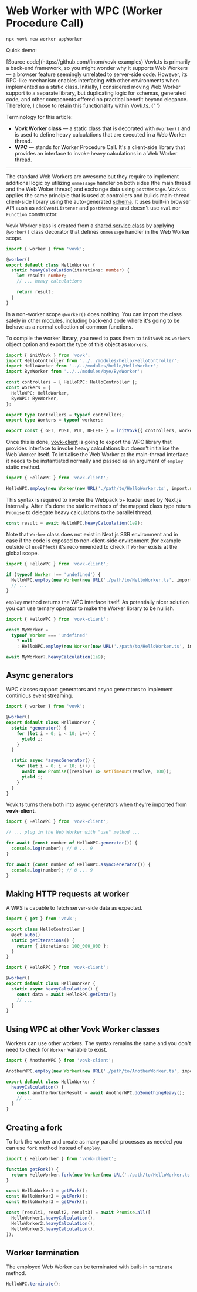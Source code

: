 
# Web Worker with WPC (Worker Procedure Call)

```sh filename="Create a new worker with CLI"
npx vovk new worker appWorker
```

Quick demo:

<div className="doc-live-example">
  <LiveWorkerExample />
</div>
[Source code](https://github.com/finom/vovk-examples)

<Callout type="info" emoji="ℹ️">
  Vovk.ts is primarily a back-end framework, so you might wonder why it supports Web Workers — a browser feature
  seemingly unrelated to server-side code. However, its RPC-like mechanism enables interfacing with other environments
  when implemented as a static class. Initially, I considered moving Web Worker support to a separate library, but
  duplicating logic for schemas, generated code, and other components offered no practical benefit beyond elegance.
  Therefore, I chose to retain this functionality within Vovk.ts.
</Callout>{' '}

Terminology for this article:

- **Vovk Worker class** — a static class that is decorated with `@worker()` and is used to define heavy calculations that are executed in a Web Worker thread.
- **WPC** — stands for Worker Procedure Call. It's a client-side library that provides an interface to invoke heavy calculations in a Web Worker thread.

---

The standard Web Workers are awesome but they require to implement additional logic by utilizing `onmessage` handler on both sides (the main thread and the Web Woker thread) and exchange data using `postMessage`. Vovk.ts applies the same principle that is used at controllers and builds main-thread client-side library using the auto-generated [schema](/schema). It uses built-in browser API aush as `addEventListener` and `postMessage` and doesn't use `eval` nor `Function` constructor.

Vovk Worker class is created from a [shared service class](/shared-service) by applying `@worker()` class decorator that defines `onmessage` handler in the Web Worker scope.

```ts filename="src/modules/hello/HelloWorker.ts"
import { worker } from 'vovk';

@worker()
export default class HelloWorker {
  static heavyCalculation(iterations: number) {
    let result: number;
    // ... heavy calculations

    return result;
  }
}
```

In a non-worker scope `@worker()` does nothing. You can import the class safely in other modules, including back-end code where it's going to be behave as a normal collection of common functions.

To compile the worker library, you need to pass them to `initVovk` as `workers` object option and export the type of this object as `Workers`.

```ts filename="src/app/api/[[...vovk]]/route.ts"
import { initVovk } from 'vovk';
import HelloController from '../../modules/hello/HelloController';
import HelloWorker from '../../modules/hello/HelloWorker';
import ByeWorker from '../../modules/bye/ByeWorker';

const controllers = { HelloRPC: HelloController };
const workers = {
  HelloWPC: HelloWorker,
  ByeWPC: ByeWorker,
};

export type Controllers = typeof controllers;
export type Workers = typeof workers;

export const { GET, POST, PUT, DELETE } = initVovk({ controllers, workers });
```

Once this is done, [vovk-client](vovk-client) is going to export the WPC library that provides interface to invoke heavy calculations but doesn't initialise the Web Worker itself. To initialise the Web Worker at the main-thread interface it needs to be instantiated normally and passed as an argument of `employ` static method.

```ts
import { HelloWPC } from 'vovk-client';

HelloWPC.employ(new Worker(new URL('./path/to/HelloWorker.ts', import.meta.url)));
```

This syntax is required to invoke the Webpack 5+ loader used by Next.js internally. After it's done the static methods of the mapped class type return `Promise` to delegate heavy calculations to the parallel thread.

```ts
const result = await HelloWPC.heavyCalculation(1e9);
```

Note that `Worker` class does not exist in Next.js SSR environment and in case if the code is exposed to non-client-side environment (for example outside of `useEffect`) it's recommended to check if `Worker` exists at the global scope.

```ts
import { HelloWPC } from 'vovk-client';

if (typeof Worker !== 'undefined') {
  HelloWPC.employ(new Worker(new URL('./path/to/HelloWorker.ts', import.meta.url)));
  // ...
}
```

`employ` method returns the WPC interface itself. As potentially nicer solution you can use ternary operator to make the Worker library to be nullish.

```ts
import { HelloWPC } from 'vovk-client';

const MyWorker =
  typeof Worker === 'undefined'
    ? null
    : HelloWPC.employ(new Worker(new URL('./path/to/HelloWorker.ts', import.meta.url)));

await MyWorker?.heavyCalculation(1e9);
```

## Async generators

WPC classes support generators and async generators to implement continious event streaming.

```ts filename="src/modules/hello/HelloWorker.ts"
import { worker } from 'vovk';

@worker()
export default class HelloWorker {
  static *generator() {
    for (let i = 0; i < 10; i++) {
      yield i;
    }
  }

  static async *asyncGenerator() {
    for (let i = 0; i < 10; i++) {
      await new Promise((resolve) => setTimeout(resolve, 100));
      yield i;
    }
  }
}
```

Vovk.ts turns them both into async generators when they're imported from **vovk-client**.

```ts
import { HelloWPC } from 'vovk-client';

// ... plug in the Web Worker with "use" method ...

for await (const number of HelloWPC.generator()) {
  console.log(number); // 0 ... 9
}

for await (const number of HelloWPC.asyncGenerator()) {
  console.log(number); // 0 ... 9
}
```

## Making HTTP requests at worker

A WPS is capable to fetch server-side data as expected.

```ts filename="src/modules/hello/HelloController.ts"
import { get } from 'vovk';

export class HelloController {
  @get.auto()
  static getIterations() {
    return { iterations: 100_000_000 };
  }
}
```

```ts filename="src/modules/hello/HelloWorker.ts"
import { HelloRPC } from 'vovk-client';

@worker()
export default class HelloWorker {
  static async heavyCalculation() {
    const data = await HelloRPC.getData();
    // ...
  }
}
```

## Using WPC at other Vovk Worker classes

Workers can use other workers. The syntax remains the same and you don't need to check for `Worker` variable to exist.

```ts
import { AnotherWPC } from 'vovk-client';

AnotherWPC.employ(new Worker(new URL('./path/to/AnotherWorker.ts', import.meta.url)));

export default class HelloWorker {
  heavyCalculation() {
    const anotherWorkerResult = await AnotherWPC.doSomethingHeavy();
    // ...
  }
}
```

## Creating a fork

To fork the worker and create as many parallel processes as needed you can use `fork` method instead of `employ`.

```ts
import { HelloWorker } from 'vovk-client';

function getFork() {
  return HelloWorker.fork(new Worker(new URL('./path/to/HelloWorker.ts', import.meta.url)));
}

const HelloWorker1 = getFork();
const HelloWorker2 = getFork();
const HelloWorker3 = getFork();

const [result1, result2, result3] = await Promise.all([
  HelloWorker1.heavyCalculation(),
  HelloWorker2.heavyCalculation(),
  HelloWorker3.heavyCalculation(),
]);
```

## Worker termination

The employed Web Worker can be terminated with built-in `terminate` method.

```ts
HelloWPC.terminate();
```
